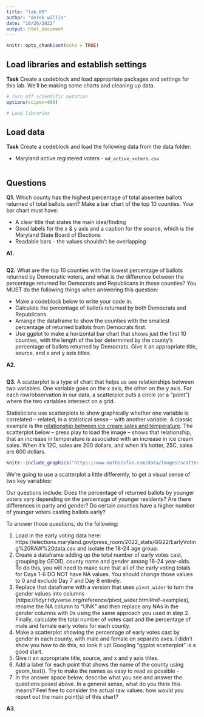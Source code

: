 ```yaml
---
title: "lab_09"
author: "derek willis"
date: "10/26/2022"
output: html_document
---
```


```r
knitr::opts_chunk$set(echo = TRUE)
```

## Load libraries and establish settings

**Task** Create a codeblock and load appropriate packages and settings for this lab. We'll be making some charts and cleaning up data.

```r
# Turn off scientific notation
options(scipen=999)

# Load libraries
```

## Load data

**Task** Create a codeblock and load the following data from the data folder:

* Maryland active registered voters - `md_active_voters.csv`

```r
```

## Questions 

**Q1.** Which county has the highest percentage of total absentee ballots returned of total ballots sent? Make a bar chart of the top 10 counties. Your bar chart must have:

* A clear title that states the main idea/finding
* Good labels for the x & y axis and a caption for the source, which is the Maryland State Board of Elections
* Readable bars - the values shouldn't be overlapping

**A1.** 

```r
```

**Q2.** What are the top 10 counties with the lowest percentage of ballots returned by Democratic voters, and what is the difference between the percentage returned for Democrats and Republicans in those counties? You MUST do the following things when answering this question:

* Make a codeblock below to write your code in.
* Calculate the percentage of ballots returned by both Democrats and Republicans.
* Arrange the dataframe to show the counties with the smallest percentage of returned ballots from Democrats first.
* Use ggplot to make a horizontal bar chart that shows just the first 10 counties, with the length of the bar determined by the county's percentage of ballots returned by Democrats. Give it an appropriate title, source, and x and y axis titles. 

**A2.** 
```r
```

**Q3.**  A scatterplot is a type of chart that helps us see relationships between two variables. One variable goes on the x axis, the other on the y axis.  For each row/observation in our data, a scatterplot puts a circle (or a "point") where the two variables intersect on a grid. 

Statisticians use scatterplots to show graphically whether one variable is correlated -- related, in a statistical sense -- with another variable.  A classic example is the [relationship between ice cream sales and temperature](https://www.mathsisfun.com/data/scatter-xy-plots.html). The scatterplot below -- press play to load the image -- shows that relationship, that an increase in temperature is associated with an increase in ice cream sales. When it's 12C, sales are 200 dollars, and when it's hotter, 25C, sales are 600 dollars.

```r
knitr::include_graphics("https://www.mathsisfun.com/data/images/scatter-ice-cream1.svg")
```

We're going to use a scatterplot a little differently, to get a visual sense of two key variables: 

Our questions include: Does the percentage of returned ballots by younger voters vary depending on the percentage of younger residents? Are there differences in party and gender? Do certain counties have a higher number of younger voters casting ballots early?

To answer those questions, do the following:

1. Load in the early voting data here: https://elections.maryland.gov/press_room/2022_stats/GG22/EarlyVoting%20RAW%20data.csv and isolate the 18-24 age group.
2. Create a dataframe adding up the total number of early votes cast, grouping by GEOID, county name and gender among 18-24 year-olds. To do this, you will need to make sure that all of the early voting totals for Days 1-6 DO NOT have NA values. You should change those values to 0 and exclude Day 7 and Day 8 entirely.
3. Replace that dataframe with a version that uses `pivot_wider` to turn the gender values into columns (https://tidyr.tidyverse.org/reference/pivot_wider.html#ref-examples), rename the NA column to "UNK" and then replace any NAs in the gender columns with 0s using the same approach you used in step 2. Finally, calculate the total number of votes cast and the percentage of male and female early voters for each county.
4. Make a scatterplot showing the percentage of early votes cast by gender in each county, with male and female on separate axes. I didn't show you how to do this, so look it up! Googling "ggplot scatterplot" is a good start.
4. Give it an appropriate title, source, and x and y axis titles.
5. Add a label for each point that shows the name of the county using geom_text(). Try to make the names as easy to read as possible - 
6. In the answer space below, describe what you see and answer the questions posed above. In a general sense, what do you think this means? Feel free to consider the actual raw values: how would you report out the main point(s) of this chart?

**A3.**
```r
```
